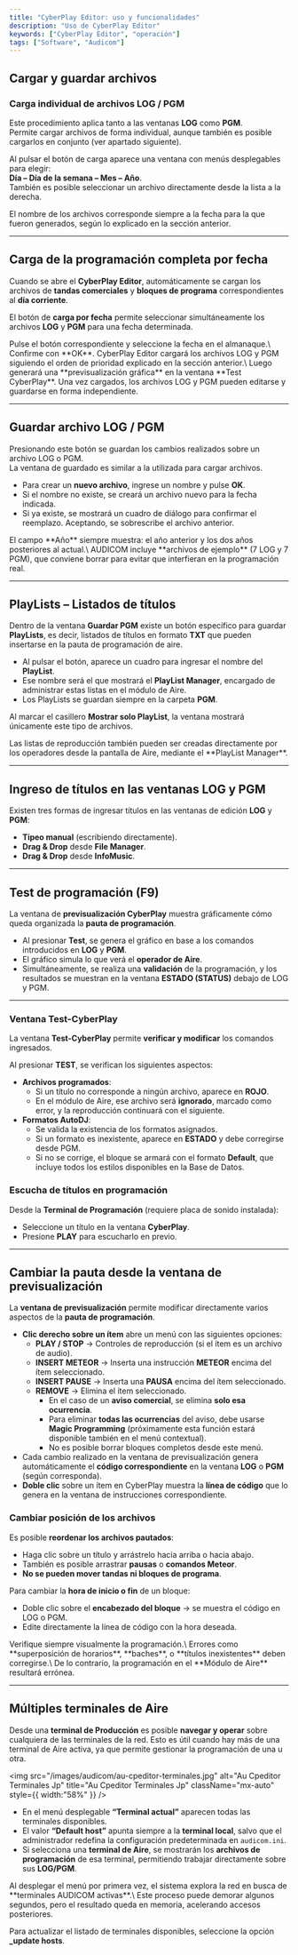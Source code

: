 ```yaml
---
title: "CyberPlay Editor: uso y funcionalidades"
description: "Uso de CyberPlay Editor"
keywords: ["CyberPlay Editor", "operación"]
tags: ["Software", "Audicom"]
---
```


## Cargar y guardar archivos

### Carga individual de archivos LOG / PGM

Este procedimiento aplica tanto a las ventanas **LOG** como **PGM**.\
Permite cargar archivos de forma individual, aunque también es posible cargarlos en conjunto (ver apartado siguiente).

Al pulsar el botón de carga aparece una ventana con menús desplegables para elegir:\
**Día – Día de la semana – Mes – Año**.\
También es posible seleccionar un archivo directamente desde la lista a la derecha.

<Info>
  El nombre de los archivos corresponde siempre a la fecha para la que fueron generados, según lo explicado en la sección anterior.
</Info>

---

## Carga de la programación completa por fecha

Cuando se abre el **CyberPlay Editor**, automáticamente se cargan los archivos de **tandas comerciales** y **bloques de programa** correspondientes al **día corriente**.

El botón de **carga por fecha** permite seleccionar simultáneamente los archivos **LOG** y **PGM** para una fecha determinada.

<Steps>
  <Step title="Cargar programación por fecha">
    Pulse el botón correspondiente y seleccione la fecha en el almanaque.\
    Confirme con **OK**.
  </Step>
  <Step title="Resultado">
    CyberPlay Editor cargará los archivos LOG y PGM siguiendo el orden de prioridad explicado en la sección anterior.\
    Luego generará una **previsualización gráfica** en la ventana **Test CyberPlay**.
  </Step>
  <Step title="Edición posterior">
    Una vez cargados, los archivos LOG y PGM pueden editarse y guardarse en forma independiente.
  </Step>
</Steps>

---

## Guardar archivo LOG / PGM

Presionando este botón se guardan los cambios realizados sobre un archivo LOG o PGM.\
La ventana de guardado es similar a la utilizada para cargar archivos.

- Para crear un **nuevo archivo**, ingrese un nombre y pulse **OK**.
- Si el nombre no existe, se creará un archivo nuevo para la fecha indicada.
- Si ya existe, se mostrará un cuadro de diálogo para confirmar el reemplazo. Aceptando, se sobrescribe el archivo anterior.

<Note>
  El campo **Año** siempre muestra: el año anterior y los dos años posteriores al actual.\
  AUDICOM incluye **archivos de ejemplo** (7 LOG y 7 PGM), que conviene borrar para evitar que interfieran en la programación real.
</Note>

---

## PlayLists – Listados de títulos

Dentro de la ventana **Guardar PGM** existe un botón específico para guardar **PlayLists**, es decir, listados de títulos en formato **TXT** que pueden insertarse en la pauta de programación de aire.

- Al pulsar el botón, aparece un cuadro para ingresar el nombre del **PlayList**.
- Ese nombre será el que mostrará el **PlayList Manager**, encargado de administrar estas listas en el módulo de Aire.
- Los PlayLists se guardan siempre en la carpeta **PGM**.

Al marcar el casillero **Mostrar solo PlayList**, la ventana mostrará únicamente este tipo de archivos.

<Info>
  Las listas de reproducción también pueden ser creadas directamente por los operadores desde la pantalla de Aire, mediante el **PlayList Manager**.
</Info>

---

## Ingreso de títulos en las ventanas LOG y PGM

Existen tres formas de ingresar títulos en las ventanas de edición **LOG** y **PGM**:

- **Tipeo manual** (escribiendo directamente).
- **Drag & Drop** desde **File Manager**.
- **Drag & Drop** desde **InfoMusic**.

---

## Test de programación (F9)

La ventana de **previsualización CyberPlay** muestra gráficamente cómo queda organizada la **pauta de programación**.

- Al presionar **Test**, se genera el gráfico en base a los comandos introducidos en **LOG** y **PGM**.
- El gráfico simula lo que verá el **operador de Aire**.
- Simultáneamente, se realiza una **validación** de la programación, y los resultados se muestran en la ventana **ESTADO (STATUS)** debajo de LOG y PGM.

---

### Ventana Test-CyberPlay

La ventana **Test-CyberPlay** permite **verificar y modificar** los comandos ingresados.

Al presionar **TEST**, se verifican los siguientes aspectos:

- **Archivos programados**:
  - Si un título no corresponde a ningún archivo, aparece en **ROJO**.
  - En el módulo de Aire, ese archivo será **ignorado**, marcado como error, y la reproducción continuará con el siguiente.
- **Formatos AutoDJ**:
  - Se valida la existencia de los formatos asignados.
  - Si un formato es inexistente, aparece en **ESTADO** y debe corregirse desde PGM.
  - Si no se corrige, el bloque se armará con el formato **Default**, que incluye todos los estilos disponibles en la Base de Datos.

### Escucha de títulos en programación

Desde la **Terminal de Programación** (requiere placa de sonido instalada):

- Seleccione un título en la ventana **CyberPlay**.
- Presione **PLAY** para escucharlo en previo.

---

## Cambiar la pauta desde la ventana de previsualización

La **ventana de previsualización** permite modificar directamente varios aspectos de la **pauta de programación**.

- **Clic derecho sobre un ítem** abre un menú con las siguientes opciones:
  - **PLAY / STOP** → Controles de reproducción (si el ítem es un archivo de audio).
  - **INSERT METEOR** → Inserta una instrucción **METEOR** encima del ítem seleccionado.
  - **INSERT PAUSE** → Inserta una **PAUSA** encima del ítem seleccionado.
  - **REMOVE** → Elimina el ítem seleccionado.
    - En el caso de un **aviso comercial**, se elimina **solo esa ocurrencia**.
    - Para eliminar **todas las ocurrencias** del aviso, debe usarse **Magic Programming** (próximamente esta función estará disponible también en el menú contextual).
    - No es posible borrar bloques completos desde este menú.
- Cada cambio realizado en la ventana de previsualización genera automáticamente el **código correspondiente** en la ventana **LOG** o **PGM** (según corresponda).
- **Doble clic** sobre un ítem en CyberPlay muestra la **línea de código** que lo genera en la ventana de instrucciones correspondiente.

### Cambiar posición de los archivos

Es posible **reordenar los archivos pautados**:

- Haga clic sobre un título y arrástrelo hacia arriba o hacia abajo.
- También es posible arrastrar **pausas** o **comandos Meteor**.
- **No se pueden mover tandas ni bloques de programa**.

Para cambiar la **hora de inicio o fin** de un bloque:

- Doble clic sobre el **encabezado del bloque** → se muestra el código en LOG o PGM.
- Edite directamente la línea de código con la hora deseada.

<Warning>
  Verifique siempre visualmente la programación.\
  Errores como **superposición de horarios**, **baches**, o **títulos inexistentes** deben corregirse.\
  De lo contrario, la programación en el **Módulo de Aire** resultará errónea.
</Warning>

---

## Múltiples terminales de Aire

Desde una **terminal de Producción** es posible **navegar y operar** sobre cualquiera de las terminales de la red. Esto es útil cuando hay más de una terminal de Aire activa, ya que permite gestionar la programación de una u otra.

<img
  src="/images/audicom/au-cpeditor-terminales.jpg"
  alt="Au Cpeditor Terminales Jp"
  title="Au Cpeditor Terminales Jp"
  className="mx-auto"
  style={{ width:"58%" }}
/>

- En el menú desplegable **“Terminal actual”** aparecen todas las terminales disponibles.
- El valor **“Default host”** apunta siempre a la **terminal local**, salvo que el administrador redefina la configuración predeterminada en `audicom.ini`.
- Si selecciona una **terminal de Aire**, se mostrarán los **archivos de programación** de esa terminal, permitiendo trabajar directamente sobre sus **LOG/PGM**.

<Info>
  Al desplegar el menú por primera vez, el sistema explora la red en busca de **terminales AUDICOM activas**.\
  Este proceso puede demorar algunos segundos, pero el resultado queda en memoria, acelerando accesos posteriores.
</Info>

Para actualizar el listado de terminales disponibles, seleccione la opción **\_update hosts**.
